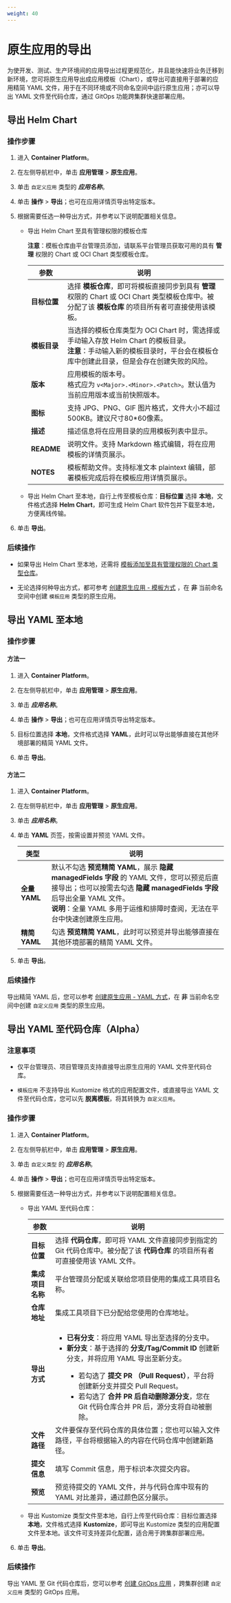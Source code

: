 ```yaml
---
weight: 40
---
```


# 原生应用的导出


为使开发、测试、生产环境间的应用导出过程更规范化，并且能快速将业务迁移到新环境，您可将原生应用导出成应用模板（Chart），或导出可直接用于部署的应用精简 YAML 文件，用于在不同环境或不同命名空间中运行原生应用；亦可以导出 YAML 文件至代码仓库，通过 GitOps 功能跨集群快速部署应用。

## 导出 Helm Chart

### 操作步骤

1. 进入 **Container Platform**。

1. 在左侧导航栏中，单击 **应用管理** > **原生应用**。

2. 单击 `自定义应用` 类型的 ***应用名称***。

3. 单击 **操作** > **导出**；也可在应用详情页导出特定版本。

4. 根据需要任选一种导出方式，并参考以下说明配置相关信息。

    * 导出 Helm Chart 至具有管理权限的模板仓库

        **注意**：模板仓库由平台管理员添加，请联系平台管理员获取可用的具有 **管理** 权限的 Chart 或 OCI Chart 类型模板仓库。

        |参数| 说明                                                         |
        | ---- | ------------------------------------------------------------ |
        |**目标位置**| 选择 **模板仓库**，即可将模板直接同步到具有 **管理** 权限的 Chart 或 OCI Chart 类型模板仓库中。被分配了该 **模板仓库** 的项目所有者可直接使用该模板。|
        |**模板目录**|当选择的模板仓库类型为 OCI Chart 时，需选择或手动输入存放 Helm Chart 的模板目录。<br/>**注意**：手动输入新的模板目录时，平台会在模板仓库中创建此目录，但是会存在创建失败的风险。|
        |**版本**| 应用模板的版本号。  <br/>格式应为 `v<Major>.<Minor>.<Patch>`。默认值为当前应用版本或当前快照版本。 |
        |**图标**| 支持 JPG、PNG、GIF 图片格式，文件大小不超过 500KB。建议尺寸80*60像素。 |
        |**描述**| 描述信息将在应用目录的应用模板列表中显示。                   |
        |**README**| 说明文件。支持 Markdown 格式编辑，将在应用模板的详情页展示。|
        |**NOTES**| 模板帮助文件。支持标准文本 plaintext 编辑，部署模板完成后将在模板应用详情页展示。|

    *  导出 Helm Chart 至本地，自行上传至模板仓库：**目标位置** 选择 **本地**，文件格式选择 **Helm Chart**，即可生成 Helm Chart 软件包并下载至本地，方便离线传输。

5. 单击 **导出**。

### 后续操作

* 如果导出 Helm Chart 至本地，还需将 [模板添加至具有管理权限的 Chart 类型仓库](../helm_chart/manage_helmchart.mdx)。

* 无论选择何种导出方式，都可参考 [创建原生应用 - 模板方式](../create_applications/chart_app.mdx) ，在 **非** 当前命名空间中创建 `模板应用` 类型的原生应用。


## 导出 YAML 至本地

### 操作步骤

#### **方法一**

1. 进入 **Container Platform**。

1. 在左侧导航栏中，单击 **应用管理** > **原生应用**。

2. 单击 ***应用名称***。

3. 单击 **操作** > **导出**；也可在应用详情页导出特定版本。

4. 目标位置选择 **本地**，文件格式选择 **YAML**，此时可以导出能够直接在其他环境部署的精简 YAML 文件。

5. 单击 **导出**。


#### **方法二**

1. 进入 **Container Platform**。

1. 在左侧导航栏中，单击 **应用管理** > **原生应用**。

2. 单击 ***应用名称***。

3. 单击 **YAML** 页签，按需设置并预览 YAML 文件。

    |类型| 说明                                                         |
    | ---- | ------------------------------------------------------------ |
    |**全量 YAML**| 默认不勾选 **预览精简 YAML**，展示 **隐藏 managedFields 字段** 的 YAML 文件，您可以预览后直接导出；也可以按需去勾选 **隐藏 managedFields 字段** 后导出全量 YAML 文件。<br/>**说明**：全量 YAML 多用于运维和排障时查阅，无法在平台中快速创建原生应用。|
    |**精简 YAML**| 勾选 **预览精简 YAML**，此时可以预览并导出能够直接在其他环境部署的精简 YAML 文件。|

4. 单击 **导出**。

### 后续操作

导出精简 YAML 后，您可以参考 [创建原生应用 - YAML 方式](../create_applications/yaml_app.mdx)，在 **非** 当前命名空间中创建 `自定义应用` 类型的原生应用。

## 导出 YAML 至代码仓库（Alpha）

### 注意事项

* 仅平台管理员、项目管理员支持直接导出原生应用的 YAML 文件至代码仓库。

* `模板应用` 不支持导出 Kustomize 格式的应用配置文件，或直接导出 YAML 文件至代码仓库，您可以先 **脱离模板**，将其转换为 `自定义应用`。

### 操作步骤

1. 进入 **Container Platform**。

1. 在左侧导航栏中，单击 **应用管理** > **原生应用**。

2. 单击 `自定义类型` 的 ***应用名称***。

3. 单击 **操作** > **导出**；也可在应用详情页导出特定版本。

4. 根据需要任选一种导出方式，并参考以下说明配置相关信息。

    * 导出 YAML 至代码仓库：

        |参数| 说明                                                         |
        | ---- | ------------------------------------------------------------ |
        |**目标位置**| 选择 **代码仓库**，即可将 YAML 文件直接同步到指定的 Git 代码仓库中。被分配了该 **代码仓库** 的项目所有者可直接使用该 YAML 文件。|
        |**集成项目名称**| 平台管理员分配或关联给您项目使用的集成工具项目名称。 |
        |**仓库地址**| 集成工具项目下已分配给您使用的仓库地址。 |
        |**导出方式**| <ul><li>**已有分支**：将应用 YAML 导出至选择的分支中。</li><li>**新分支**：基于选择的 **分支/Tag/Commit ID** 创建新分支，并将应用 YAML 导出至新分支。</li><ul><li>若勾选了 **提交 PR （Pull Request）**，平台将创建新分支并提交 Pull Request。</li><li>若勾选了 **合并 PR 后自动删除源分支**，您在 Git 代码仓库合并 PR 后，源分支将自动被删除。</li></ul></ul> |
        |**文件路径**| 文件要保存至代码仓库的具体位置；您也可以输入文件路径，平台将根据输入的内容在代码仓库中创建新路径。|
        |**提交信息**| 填写 Commit 信息，用于标识本次提交内容。|
        |**预览**| 预览待提交的 YAML 文件，并与代码仓库中现有的 YAML 对比差异，通过颜色区分展示。|

    * 导出 Kustomize 类型文件至本地，自行上传至代码仓库：目标位置选择 **本地**，文件格式选择 **Kustomize**，即可导出 Kustomize 类型的应用配置文件至本地。该文件可支持差异化配置，适合用于跨集群部署应用。


5. 单击 **导出**。

### 后续操作

导出 YAML 至 Git 代码仓库后，您可以参考 [创建 GitOps 应用](/gitops/functions/argocd_application/create_application_platform.mdx) ，跨集群创建 `自定义应用` 类型的 GitOps 应用。
